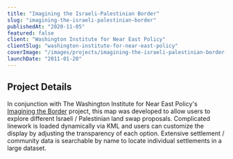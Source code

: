 ```yaml
---
title: "Imagining the Israeli-Palestinian Border"
slug: "imagining-the-israeli-palestinian-border"
publishedAt: "2020-11-05"
featured: false
client: "Washington Institute for Near East Policy"
clientSlug: "washington-institute-for-near-east-policy"
coverImage: "/images/projects/imagining-the-israeli-palestinian-border-cover.png"
launchDate: "2011-01-20"
---
```

## Project Details
In conjunction with The Washington Institute for Near East Policy's [Imagining the Border](http://www.washingtoninstitute.org/templateC04.php?CID=301) project, this map was developed to allow users to explore different Israeli / Palestinian land swap proposals. Complicated linework is loaded dynamically via KML and users can customize the display by adjusting the transparency of each option. Extensive settlement / community data is searchable by name to locate individual settlements in a large dataset.
